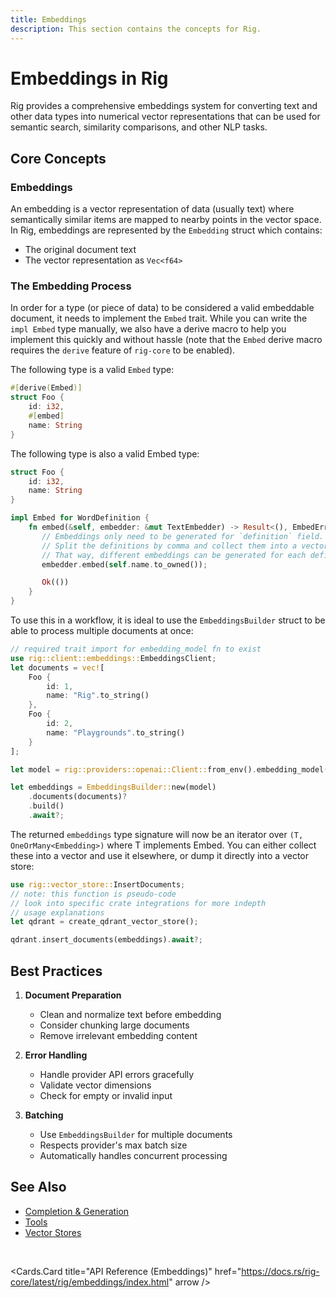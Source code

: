 ```yaml
---
title: Embeddings
description: This section contains the concepts for Rig.
---
```



# Embeddings in Rig

Rig provides a comprehensive embeddings system for converting text and other data types into numerical vector representations that can be used for semantic search, similarity comparisons, and other NLP tasks.

## Core Concepts

### Embeddings

An embedding is a vector representation of data (usually text) where semantically similar items are mapped to nearby points in the vector space. In Rig, embeddings are represented by the `Embedding` struct which contains:

- The original document text
- The vector representation as `Vec<f64>`

### The Embedding Process

In order for a type (or piece of data) to be considered a valid embeddable document, it needs to implement the `Embed` trait. While you can write the `impl Embed` type manually, we also have a derive macro to help you implement this quickly and without hassle (note that the `Embed` derive macro requires the `derive` feature of `rig-core` to be enabled).

The following type is a valid `Embed` type:

```rust
#[derive(Embed)]
struct Foo {
    id: i32,
    #[embed]
    name: String
}
```

The following type is also a valid Embed type:

```rust
struct Foo {
    id: i32,
    name: String
}

impl Embed for WordDefinition {
    fn embed(&self, embedder: &mut TextEmbedder) -> Result<(), EmbedError> {
       // Embeddings only need to be generated for `definition` field.
       // Split the definitions by comma and collect them into a vector of strings.
       // That way, different embeddings can be generated for each definition in the `definitions` string.
       embedder.embed(self.name.to_owned());

       Ok(())
    }
}
```

To use this in a workflow, it is ideal to use the `EmbeddingsBuilder` struct to be able to process multiple documents at once:

```rust
// required trait import for embedding_model fn to exist
use rig::client::embeddings::EmbeddingsClient;
let documents = vec![
    Foo {
        id: 1,
        name: "Rig".to_string()
    },
    Foo {
        id: 2,
        name: "Playgrounds".to_string()
    }
];

let model = rig::providers::openai::Client::from_env().embedding_model("text-embedding-ada-002");

let embeddings = EmbeddingsBuilder::new(model)
    .documents(documents)?
    .build()
    .await?;
```

The returned `embeddings` type signature will now be an iterator over `(T, OneOrMany<Embedding>)` where T implements Embed. You can either collect these into a vector and use it elsewhere, or dump it directly into a vector store:

```rust
use rig::vector_store::InsertDocuments;
// note: this function is pseudo-code
// look into specific crate integrations for more indepth
// usage explanations
let qdrant = create_qdrant_vector_store();

qdrant.insert_documents(embeddings).await?;
```

## Best Practices

1. **Document Preparation**
   - Clean and normalize text before embedding
   - Consider chunking large documents
   - Remove irrelevant embedding content

2. **Error Handling**
   - Handle provider API errors gracefully
   - Validate vector dimensions
   - Check for empty or invalid input

3. **Batching**
   - Use `EmbeddingsBuilder` for multiple documents
   - Respects provider's max batch size
   - Automatically handles concurrent processing

## See Also

- [Completion & Generation](./completion.mdx)
- [Tools](./tools.mdx)
- [Vector Stores](../integrations/vector_stores.mdx)

<br />

<Cards.Card
  title="API Reference (Embeddings)"
  href="https://docs.rs/rig-core/latest/rig/embeddings/index.html"
  arrow
/>
